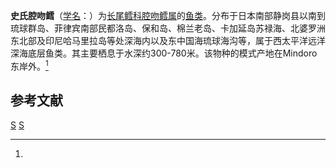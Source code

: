 {{Speciesbox
| taxon = Coelorhynchus smithi
| binomial_authority = (Gilbert et Hubbs, 1913)<ref name='id6809'>{{cite web| url =http://www.bioinfo.cn/db05/BjdwSpecies.php?action=view&id=6809| title =史氏腔吻鳕| work =《中国动物物种编目数据库》| publisher =中国科学院微生物研究所| author =中国科学院动物研究所| accessdate =2009-04-11| deadurl =yes| archiveurl =https://web.archive.org/web/20160305023151/http://www.bioinfo.cn/db05/BjdwSpecies.php?action=view&id=6809| archivedate =2016-03-05}}</ref>
}}

'''史氏腔吻鳕'''（[[学名|学名]]：{{lang|la|''Coelorhynchus smithi''}}）为[[长尾鳕科|长尾鳕科]][[腔吻鳕属|腔吻鳕属]]的[[鱼类|鱼类]]。分布于日本南部静岗县以南到琉球群岛、菲律宾南部民都洛岛、保和岛、棉兰老岛、卡加延岛苏禄海、北婆罗洲东北部及印尼哈马里拉岛等处深海内以及东中国海琉球海沟等，属于西太平洋远洋深海底层鱼类。其主要栖息于水深约300-780米。该物种的模式产地在Mindoro东岸外。<ref name='id6809'/>

== 参考文献 ==
{{reflist}}

{{Taxonbar|from=Q530621}}

[[Category:腔吻鳕属|S]]
[[Category:_1913年描述的鱼类|S]]